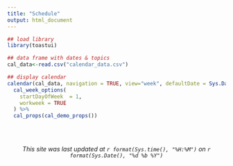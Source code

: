 ```yaml
---
title: "Schedule"
output: html_document
---
```


```r
## load library
library(toastui)

## data frame with dates & topics
cal_data<-read.csv("calendar_data.csv")

## display calendar
calendar(cal_data, navigation = TRUE, view="week", defaultDate = Sys.Date()) %>%
  cal_week_options(
    startDayOfWeek  = 1, 
    workweek = TRUE
  ) %>% 
  cal_props(cal_demo_props())
    
```

<br>

<center>*This site was last updated at `r format(Sys.time(), "%H:%M")` on `r format(Sys.Date(), "%d %b %Y")`*</center>
